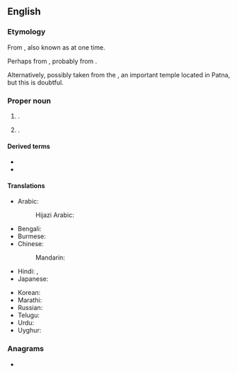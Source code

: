 {{also|patna}}
==English==
{{wikipedia}}

===Etymology===
From {{bor|en|hi|पटना}}, also known as {{m|hi|पाटलिपुत्र}} at one time.

Perhaps from {{der|en|sa|पट्टन||town}}, probably from {{der|en|dra}}.

Alternatively, possibly taken from the {{w|Patan Devi}}, an important temple located in Patna, but this is doubtful.

===Proper noun===
{{en-proper noun}}

# {{place|en|caplc|s/Bihar|c/India}}.
# {{place|en|district|s/Bihar|c/India|containing the city of the same name}}.

====Derived terms====
* {{l|en|Patna Division}}
* {{l|en|Patna rice}}

====Translations====
{{trans-top|state capital of Bihar, India}}
* Arabic:
*: Hijazi Arabic: {{t|acw|بطنة|tr=baṭna}}
* Bengali: {{t|bn|পাটনা}}
* Burmese: {{t|my|ပတ္တန}}
* Chinese:
*: Mandarin: {{t+|cmn|巴特那|tr=Bātènà|sc=Hani}}
* Hindi: {{t+|hi|पटना}}, {{t+|hi|पाटलिपुत्र|m}}
* Japanese: {{t|ja|パトナ|tr=Patona}}
{{trans-mid}}
* Korean: {{t|ko|^파트나}}
* Marathi: {{t|mr|पटना|n}}
* Russian: {{t+|ru|Патна|f}}
* Telugu: {{t|te|పాట్నా}}
* Urdu: {{t|ur|پٹنہ|tr=paṭnā}}
* Uyghur: {{t|ug|پاتنا}}
{{trans-bottom}}

===Anagrams===
* {{anagrams|en|a=aanpt|panta-}}